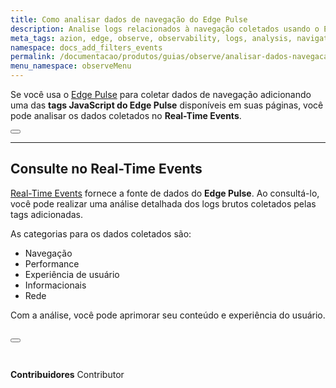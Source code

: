 ```yaml
---
title: Como analisar dados de navegação do Edge Pulse
description: Analise logs relacionados à navegação coletados usando o Edge Pulse.
meta_tags: azion, edge, observe, observability, logs, analysis, navigation, user experience
namespace: docs_add_filters_events
permalink: /documentacao/produtos/guias/observe/analisar-dados-navegacao/
menu_namespace: observeMenu
---
```



Se você usa o [Edge Pulse](/pt-br/documentacao/produtos/edge-pulse/) para coletar dados de navegação adicionando uma das **tags JavaScript do Edge Pulse** disponíveis em suas páginas, você pode analisar os dados coletados no **Real-Time Events**.

<Button href="/pt-br/documentacao/produtos/edge-pulse/#edge-pulse-javascript-tag" text="saiba mais sobre tags JavaScript" variant="secondary"></Button>

---

## Consulte no Real-Time Events

[Real-Time Events](xxx) fornece a fonte de dados do **Edge Pulse**. Ao consultá-lo, você pode realizar uma análise detalhada dos logs brutos coletados pelas tags adicionadas.

As categorias para os dados coletados são:

- Navegação
- Performance
- Experiência de usuário
- Informacionais
- Rede

Com a análise, você pode aprimorar seu conteúdo e experiência do usuário.

<Button href="/pt/documentation/products/observe/real-time-events/#edge-pulse" text="ir para lista de variáveis" variant="secondary"></Button>
<br /><br />
---


**Contribuidores** <ContributorList>Contributor</ContributorList>
